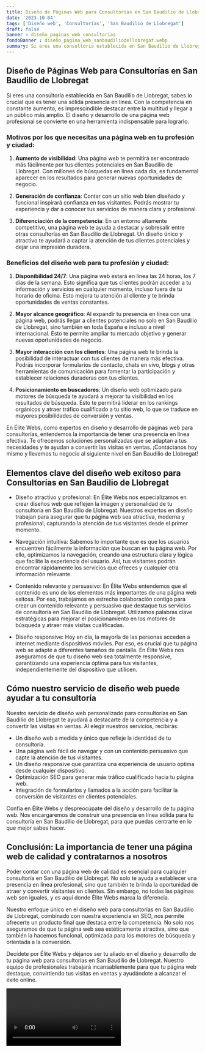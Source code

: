 ```yaml
---
title: Diseño de Páginas Web para Consultorías en San Baudilio de Llobregat
date: '2023-10-04'
tags: ['Diseño web', 'Consultorías', 'San Baudilio de Llobregat']
draft: false
banner : diseño_paginas_web_consultorías
fondoBanner : diseño_pagina_web_sanbaudiliodellobregat.webp
summary: Si eres una consultoría establecida en San Baudilio de Llobregat, sabes lo crucial que es tener una sólida presencia en línea. Con la competencia en constante aumento, es imprescindible destacar entre la multitud y llegar a un público más amplio. El diseño y desarrollo de una página web profesional se convierte en una herramienta indispensable para lograrlo.
---
```


## Diseño de Páginas Web para Consultorías en San Baudilio de Llobregat

Si eres una consultoría establecida en San Baudilio de Llobregat, sabes lo crucial que es tener una sólida presencia en línea. Con la competencia en constante aumento, es imprescindible destacar entre la multitud y llegar a un público más amplio. El diseño y desarrollo de una página web profesional se convierte en una herramienta indispensable para lograrlo.

### Motivos por los que necesitas una página web en tu profesión y ciudad:

1. **Aumento de visibilidad**: Una página web te permitirá ser encontrado más fácilmente por tus clientes potenciales en San Baudilio de Llobregat. Con millones de búsquedas en línea cada día, es fundamental aparecer en los resultados para generar nuevas oportunidades de negocio.

2. **Generación de confianza**: Contar con un sitio web bien diseñado y funcional inspirará confianza en tus visitantes. Podrás mostrar tu experiencia y dar a conocer tus servicios de manera clara y profesional.

3. **Diferenciación de la competencia**: En un entorno altamente competitivo, una página web te ayuda a destacar y sobresalir entre otras consultorías en San Baudilio de Llobregat. Un diseño único y atractivo te ayudará a captar la atención de tus clientes potenciales y dejar una impresión duradera.

### Beneficios del diseño web para tu profesión y ciudad:

1. **Disponibilidad 24/7**: Una página web estará en línea las 24 horas, los 7 días de la semana. Esto significa que tus clientes podrán acceder a tu información y servicios en cualquier momento, incluso fuera de tu horario de oficina. Esto mejora tu atención al cliente y te brinda oportunidades de ventas constantes.

2. **Mayor alcance geográfico**: Al expandir tu presencia en línea con una página web, podrás llegar a clientes potenciales no solo en San Baudilio de Llobregat, sino también en toda España e incluso a nivel internacional. Esto te permite ampliar tu mercado objetivo y generar nuevas oportunidades de negocio.

3. **Mayor interacción con los clientes**: Una página web te brinda la posibilidad de interactuar con tus clientes de manera más efectiva. Podrás incorporar formularios de contacto, chats en vivo, blogs y otras herramientas de comunicación para fomentar la participación y establecer relaciones duraderas con tus clientes.

4. **Posicionamiento en buscadores**: Un diseño web optimizado para motores de búsqueda te ayudará a mejorar tu visibilidad en los resultados de búsqueda. Esto te permitirá liderar en los rankings orgánicos y atraer tráfico cualificado a tu sitio web, lo que se traduce en mayores posibilidades de conversión y ventas.

En Élite Webs, como expertos en diseño y desarrollo de páginas web para consultorías, entendemos la importancia de tener una presencia en línea efectiva. Te ofrecemos soluciones personalizadas que se adaptan a tus necesidades y te ayudan a convertir las visitas en ventas. ¡Contáctanos hoy mismo y llevemos tu negocio al siguiente nivel en San Baudilio de Llobregat!

<GifSeo />

<Cta />

## Elementos clave del diseño web exitoso para Consultorías en San Baudilio de Llobregat

- Diseño atractivo y profesional: En Élite Webs nos especializamos en crear diseños web que reflejen la imagen y personalidad de tu consultoría en San Baudilio de Llobregat. Nuestros expertos en diseño trabajan para asegurar que tu página web sea atractiva, moderna y profesional, capturando la atención de tus visitantes desde el primer momento.

- Navegación intuitiva: Sabemos lo importante que es que los usuarios encuentren fácilmente la información que buscan en tu página web. Por ello, optimizamos la navegación, creando una estructura clara y lógica que facilite la experiencia del usuario. Así, tus visitantes podrán encontrar rápidamente los servicios que ofreces y cualquier otra información relevante.

- Contenido relevante y persuasivo: En Élite Webs entendemos que el contenido es uno de los elementos más importantes de una página web exitosa. Por eso, trabajamos en estrecha colaboración contigo para crear un contenido relevante y persuasivo que destaque tus servicios de consultoría en San Baudilio de Llobregat. Utilizamos palabras clave estratégicas para mejorar el posicionamiento en los motores de búsqueda y atraer más visitas cualificadas.

- Diseño responsive: Hoy en día, la mayoría de las personas acceden a internet mediante dispositivos móviles. Por eso, es crucial que tu página web se adapte a diferentes tamaños de pantalla. En Élite Webs nos aseguramos de que tu diseño web sea totalmente responsive, garantizando una experiencia óptima para tus visitantes, independientemente del dispositivo que utilicen.

## Cómo nuestro servicio de diseño web puede ayudar a tu consultoría

Nuestro servicio de diseño web personalizado para consultorías en San Baudilio de Llobregat te ayudará a destacarte de la competencia y a convertir las visitas en ventas. Al elegir nuestros servicios, recibirás:

- Un diseño web a medida y único que refleje la identidad de tu consultoría.
- Una página web fácil de navegar y con un contenido persuasivo que capte la atención de tus visitantes.
- Un diseño responsive que garantiza una experiencia de usuario óptima desde cualquier dispositivo.
- Optimización SEO para generar más tráfico cualificado hacia tu página web.
- Integración de formularios y llamados a la acción para facilitar la conversión de visitantes en clientes potenciales.

Confía en Élite Webs y despreocúpate del diseño y desarrollo de tu página web. Nos encargaremos de construir una presencia en línea sólida para tu consultoría en San Baudilio de Llobregat, para que puedas centrarte en lo que mejor sabes hacer.

## Conclusión: La importancia de tener una página web de calidad y contratarnos a nosotros

Poder contar con una página web de calidad es esencial para cualquier consultoría en San Baudilio de Llobregat. No solo te ayuda a establecer una presencia en línea profesional, sino que también te brinda la oportunidad de atraer y convertir visitantes en clientes. Sin embargo, no todas las páginas web son iguales, y es aquí donde Élite Webs marca la diferencia.

Nuestro enfoque único en el diseño web para consultorías en San Baudilio de Llobregat, combinado con nuestra experiencia en SEO, nos permite ofrecerte un producto final que destaca entre la competencia. No solo nos aseguramos de que tu página web sea estéticamente atractiva, sino que también la hacemos funcional, optimizada para los motores de búsqueda y orientada a la conversión.

Decídete por Élite Webs y déjanos ser tu aliado en el diseño y desarrollo de tu página web para consultorías en San Baudilio de Llobregat. Nuestro equipo de profesionales trabajará incansablemente para que tu página web destaque, convirtiendo tus visitas en ventas y ayudándote a alcanzar el éxito online.

<Video />

<CtaBot job='Consultorías' city='San Baudilio de Llobregat'/>

<Gmaps query='San Baudilio de Llobregat+españa+maps' />